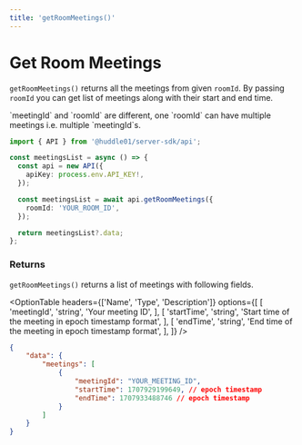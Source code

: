 ```yaml
---
title: 'getRoomMeetings()'
---
```



# Get Room Meetings 

`getRoomMeetings()` returns all the meetings from given `roomId`. 
By passing `roomId` you can get list of meetings along with their start and end time. 

<Callout>
`meetingId` and `roomId` are different, one `roomId` can have multiple meetings i.e. multiple `meetingId`s. 
</Callout>

```ts 
import { API } from '@huddle01/server-sdk/api';

const meetingsList = async () => {
  const api = new API({
    apiKey: process.env.API_KEY!,
  });

  const meetingsList = await api.getRoomMeetings({
    roomId: 'YOUR_ROOM_ID',
  });

  return meetingsList?.data;
};
```

### Returns 

`getRoomMeetings()` returns a list of meetings with following fields. 

<OptionTable
    headers={['Name', 'Type', 'Description']}
    options={[
        [
            'meetingId',
            'string',
            'Your meeting ID',
        ],
        [
            'startTime',
            'string',
            'Start time of the meeting in epoch timestamp format',
        ],
        [
            'endTime',
            'string',
            'End time of the meeting in epoch timestamp format',
        ],
    ]}
/>  

```json
{
    "data": {
        "meetings": [
            {
                "meetingId": "YOUR_MEETING_ID",
                "startTime": 1707929199649, // epoch timestamp
                "endTime": 1707933488746 // epoch timestamp
            }
        ]
    }
}
```

